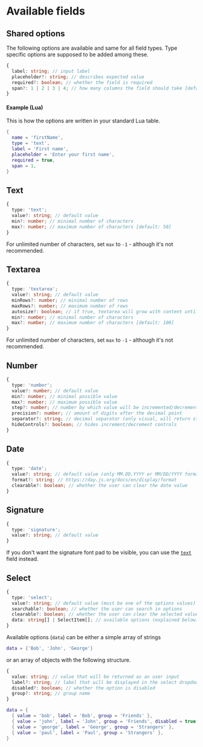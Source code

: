 # Available fields

## Shared options
The following options are available and same for all field types.
Type specific options are supposed to be added among these.
```ts
{
  label: string; // input label
  placeholder?: string; // describes expected value
  required?: boolean; // whether the field is required
  span?: 1 | 2 | 3 | 4; // how many columns the field should take [default: 2 (half)]
}
```

#### Example (Lua)
This is how the options are written in your standard Lua table.
```lua filename="Lua"
{
  name = 'firstName',
  type = 'text',
  label = 'First name',
  placeholder = 'Enter your first name',
  required = true,
  span = 1,
}
```



## Text
```ts
{
  type: 'text';
  value?: string; // default value
  min?: number; // minimal number of characters
  max?: number; // maximum number of characters [default: 50]
}
```
For unlimited number of characters, set `max` to `-1` - although it's not recommended.



## Textarea
```ts
{
  type: 'textarea';
  value?: string; // default value
  minRows?: number; // minimal number of rows
  maxRows?: number; // maximum number of rows
  autosize?: boolean; // if true, textarea will grow with content until maxRows are reached
  min?: number; // minimal number of characters
  max?: number; // maximum number of characters [default: 100]
}
```
For unlimited number of characters, set `max` to `-1` - although it's not recommended.



## Number
```ts
{
  type: 'number';
  value?: number; // default value
  min?: number; // minimal possible value
  max?: number; // maximum possible value
  step?: number; // number by which value will be incremented/decremented
  precision?: number; // amount of digits after the decimal point
  separator?: string; // decimal separator (only visual, will return standard float)
  hideControls?: boolean; // hides increment/decrement controls
}
```



## Date
```ts
{
  type: 'date';
  value?: string; // default value (only MM.DD.YYYY or MM/DD/YYYY format)
  format?: string; // https://day.js.org/docs/en/display/format
  clearable?: boolean; // whether the user can clear the date value
}
```



## Signature
```ts
{
  type: 'signature';
  value?: string; // default value
}
```
If you don't want the signature font pad to be visible, you can use the [`text`](#text) field instead.



## Select
```ts
{
  type: 'select';
  value?: string; // default value (must be one of the options values)
  searchable?: boolean; // whether the user can search in options
  clearable?: boolean; // whether the user can clear the selected value
  data: string[] | SelectItem[]; // available options (explained below)
}
```

Available options (`data`) can be either a simple array of strings
```lua filename="Lua"
data = {'Bob', 'John', 'George'}
```

or an array of objects with the following structure.
```ts
{
  value: string; // value that will be returned as an user input
  label?: string; // label that will be displayed in the select dropdown [default: value]
  disabled?: boolean; // whether the option is disabled
  group?: string; // group name 
}
```
```lua filename="Lua"
data = {
  { value = 'bob', label = 'Bob', group = 'Friends' },
  { value = 'john', label = 'John', group = 'Friends', disabled = true },
  { value = 'george', label = 'George', group = 'Strangers' },
  { value = 'paul', label = 'Paul', group = 'Strangers' },
}
```